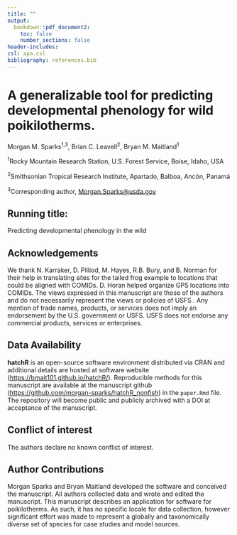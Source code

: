 ```yaml
---
title: ""
output:  
  bookdown::pdf_document2:
    toc: false
    number_sections: false
header-includes:
csl: apa.csl
bibliography: references.bib
---
```


# A generalizable tool for predicting developmental phenology for wild poikilotherms.

Morgan M. Sparks^1,3^, Brian C. Leavell^2^, Bryan M. Maitland^1^

^1^Rocky Mountain Research Station, U.S. Forest Service, Boise, Idaho, USA

^2^Smithsonian Tropical Research Institute, Apartado, Balboa, Ancón, Panamá

^3^Corresponding author, [Morgan.Sparks\@usda.gov](mailto:Morgan.Sparks@usda.gov){.email}

## Running title:

Predicting developmental phenology in the wild

## Acknowledgements

We thank N. Karraker, D. Pilliod, M. Hayes, R.B. Bury, and B. Norman for their help in translating sites for the tailed frog example to locations that could be aligned with COMIDs. D. Horan helped organize GPS locations into COMIDs. The views expressed in this manuscript are those of the authors and do not necessarily represent the views or policies of USFS . Any mention of trade names, products, or services does not imply an endorsement by the U.S. government or USFS. USFS does not endorse any commercial products, services or enterprises.

## Data Availability

**hatchR** is an open-source software environment distributed via CRAN and additional details are hosted at software website (<https://bmait101.github.io/hatchR/>). Reproducible methods for this manuscript are available at the manuscript github (<https://github.com/morgan-sparks/hatchR_nonfish>) in the `paper.Rmd` file. The repository will become public and publicly archived with a DOI at acceptance of the manuscript.

## Conflict of interest

The authors declare no known conflict of interest.

## Author Contributions

Morgan Sparks and Bryan Maitland developed the software and conceived the manuscript. All authors collected data and wrote and edited the manuscript. This manuscript describes an application for software for poikilotherms. As such, it has no specific locale for data collection, however significant effort was made to represent a globally and taxonomically diverse set of species for case studies and model sources.

